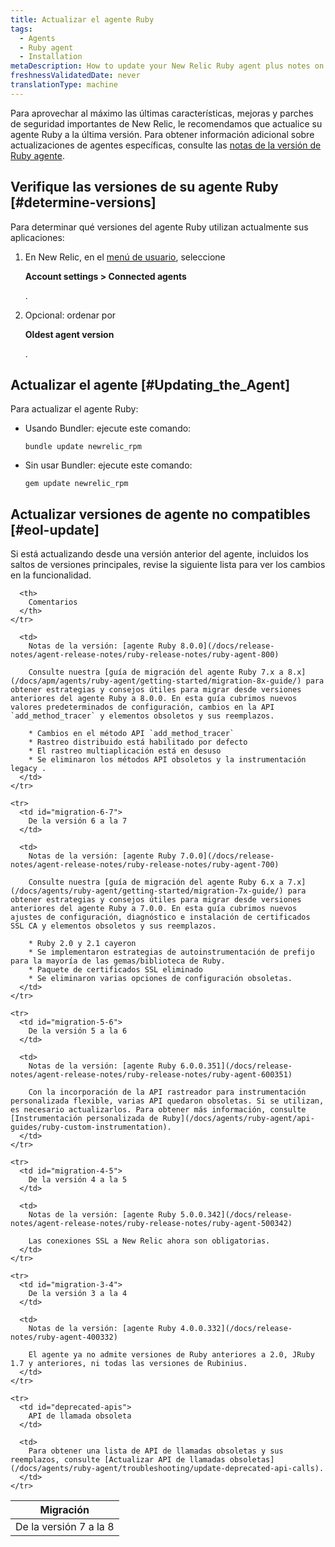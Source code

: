 ```yaml
---
title: Actualizar el agente Ruby
tags:
  - Agents
  - Ruby agent
  - Installation
metaDescription: How to update your New Relic Ruby agent plus notes on EOL support for early agent versions.
freshnessValidatedDate: never
translationType: machine
---
```


Para aprovechar al máximo las últimas características, mejoras y parches de seguridad importantes de New Relic, le recomendamos que actualice su agente Ruby a la última versión. Para obtener información adicional sobre actualizaciones de agentes específicas, consulte las [notas de la versión de Ruby agente](/docs/release-notes/agent-release-notes/ruby-release-notes).

## Verifique las versiones de su agente Ruby [#determine-versions]

Para determinar qué versiones del agente Ruby utilizan actualmente sus aplicaciones:

1. En New Relic, en el [menú de usuario](/docs/accounts/accounts-billing/general-account-settings/intro-account-settings), seleccione

   <DNT>**Account settings > Connected agents**</DNT>

   .

2. Opcional: ordenar por

   <DNT>**Oldest agent version**</DNT>

   .

## Actualizar el agente [#Updating_the_Agent]

Para actualizar el agente Ruby:

* Usando Bundler: ejecute este comando:

  ```
  bundle update newrelic_rpm
  ```

* Sin usar Bundler: ejecute este comando:

  ```
  gem update newrelic_rpm
  ```

## Actualizar versiones de agente no compatibles [#eol-update]

<Callout variant="important">
  Si está actualizando desde una versión anterior del agente, incluidos los saltos de versiones principales, revise la siguiente lista para ver los cambios en la funcionalidad.
</Callout>

<table>
  <thead>
    <tr>
      <th style={{ width: "200px" }}>
        Migración
      </th>

      <th>
        Comentarios
      </th>
    </tr>
  </thead>

  <tbody>
    <tr>
      <td id="migration-7-8">
        De la versión 7 a la 8
      </td>

      <td>
        Notas de la versión: [agente Ruby 8.0.0](/docs/release-notes/agent-release-notes/ruby-release-notes/ruby-agent-800)

        Consulte nuestra [guía de migración del agente Ruby 7.x a 8.x](/docs/apm/agents/ruby-agent/getting-started/migration-8x-guide/) para obtener estrategias y consejos útiles para migrar desde versiones anteriores del agente Ruby a 8.0.0. En esta guía cubrimos nuevos valores predeterminados de configuración, cambios en la API `add_method_tracer` y elementos obsoletos y sus reemplazos.

        * Cambios en el método API `add_method_tracer`
        * Rastreo distribuido está habilitado por defecto
        * El rastreo multiaplicación está en desuso
        * Se eliminaron los métodos API obsoletos y la instrumentación legacy .
      </td>
    </tr>

    <tr>
      <td id="migration-6-7">
        De la versión 6 a la 7
      </td>

      <td>
        Notas de la versión: [agente Ruby 7.0.0](/docs/release-notes/agent-release-notes/ruby-release-notes/ruby-agent-700)

        Consulte nuestra [guía de migración del agente Ruby 6.x a 7.x](/docs/agents/ruby-agent/getting-started/migration-7x-guide/) para obtener estrategias y consejos útiles para migrar desde versiones anteriores del agente Ruby a 7.0.0. En esta guía cubrimos nuevos ajustes de configuración, diagnóstico e instalación de certificados SSL CA y elementos obsoletos y sus reemplazos.

        * Ruby 2.0 y 2.1 cayeron
        * Se implementaron estrategias de autoinstrumentación de prefijo para la mayoría de las gemas/biblioteca de Ruby.
        * Paquete de certificados SSL eliminado
        * Se eliminaron varias opciones de configuración obsoletas.
      </td>
    </tr>

    <tr>
      <td id="migration-5-6">
        De la versión 5 a la 6
      </td>

      <td>
        Notas de la versión: [agente Ruby 6.0.0.351](/docs/release-notes/agent-release-notes/ruby-release-notes/ruby-agent-600351)

        Con la incorporación de la API rastreador para instrumentación personalizada flexible, varias API quedaron obsoletas. Si se utilizan, es necesario actualizarlos. Para obtener más información, consulte [Instrumentación personalizada de Ruby](/docs/agents/ruby-agent/api-guides/ruby-custom-instrumentation).
      </td>
    </tr>

    <tr>
      <td id="migration-4-5">
        De la versión 4 a la 5
      </td>

      <td>
        Notas de la versión: [agente Ruby 5.0.0.342](/docs/release-notes/agent-release-notes/ruby-release-notes/ruby-agent-500342)

        Las conexiones SSL a New Relic ahora son obligatorias.
      </td>
    </tr>

    <tr>
      <td id="migration-3-4">
        De la versión 3 a la 4
      </td>

      <td>
        Notas de la versión: [agente Ruby 4.0.0.332](/docs/release-notes/ruby-agent-400332)

        El agente ya no admite versiones de Ruby anteriores a 2.0, JRuby 1.7 y anteriores, ni todas las versiones de Rubinius.
      </td>
    </tr>

    <tr>
      <td id="deprecated-apis">
        API de llamada obsoleta
      </td>

      <td>
        Para obtener una lista de API de llamadas obsoletas y sus reemplazos, consulte [Actualizar API de llamadas obsoletas](/docs/agents/ruby-agent/troubleshooting/update-deprecated-api-calls).
      </td>
    </tr>
  </tbody>
</table>